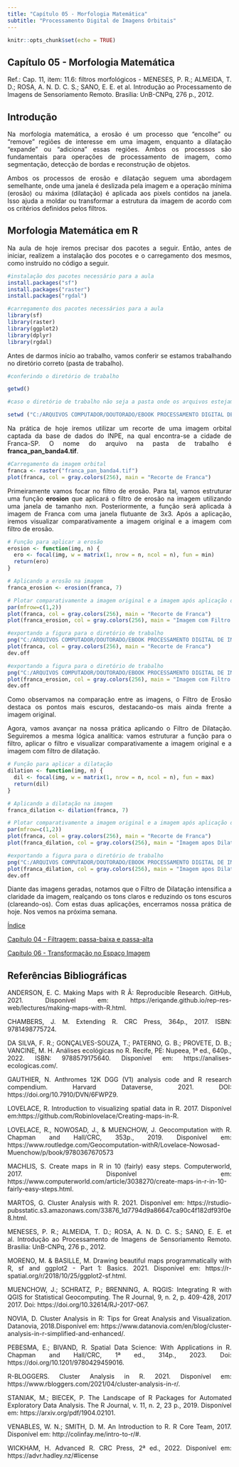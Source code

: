 ---
title: "Capítulo 05 - Morfologia Matemática"
subtitle: "Processamento Digital de Imagens Orbitais"
---

```{r setup, include=FALSE}
knitr::opts_chunk$set(echo = TRUE)
```

<div style="text-align: justify;">

# Capítulo 05 - Morfologia Matemática

Ref.: Cap. 11, item: 11.6: filtros morfológicos - MENESES, P. R.; ALMEIDA, T. D.; ROSA, A. N. D. C. S.; SANO, E. E. et al. Introdução ao Processamento de Imagens de Sensoriamento Remoto. Brasília: UnB-CNPq, 276 p., 2012.

## Introdução

Na morfologia matemática, a erosão é um processo que "encolhe" ou "remove" regiões de interesse em uma imagem, enquanto a dilatação "expande" ou "adiciona" essas regiões. Ambos os processos são fundamentais para operações de processamento de imagem, como segmentação, detecção de bordas e reconstrução de objetos.

Ambos os processos de erosão e dilatação seguem uma abordagem semelhante, onde uma janela é deslizada pela imagem e a operação mínima (erosão) ou máxima (dilatação) é aplicada aos pixels contidos na janela. Isso ajuda a moldar ou transformar a estrutura da imagem de acordo com os critérios definidos pelos filtros.

## Morfologia Matemática em R

Na aula de hoje iremos precisar dos pacotes a seguir. Então, antes de iniciar, realizem a instalação dos pocotes e o carregamento dos mesmos, como instruído no código a seguir. 

```{r eval=FALSE, include=FALSE}
#instalação dos pacotes necessário para a aula
install.packages("sf")
install.packages("raster")
install.packages("rgdal")
```

```{r include=FALSE}
#carregamento dos pacotes necessários para a aula
library(sf)
library(raster)
library(ggplot2)
library(dplyr)
library(rgdal)
```

Antes de darmos início ao trabalho, vamos conferir se estamos trabalhando no diretório correto (pasta de trabalho).   
```{r}
#conferindo o diretório de trabalho

getwd()
```

```{r eval=FALSE, include=FALSE}
#caso o diretório de trabalho não seja a pasta onde os arquivos estejam salvo, editar o código a seguir com o endereço da pasta no computador. 

setwd ("C:/ARQUIVOS COMPUTADOR/DOUTORADO/EBOOK PROCESSAMENTO DIGITAL DE IMAGENS")
```

Na prática de hoje iremos utilizar um recorte de uma imagem orbital captada da base de dados do INPE, na qual encontra-se a cidade de Franca-SP. O nome do arquivo na pasta de trabalho é **franca_pan_banda4.tif**. 

```{r}
#Carregamento da imagem orbital
franca <- raster("franca_pan_banda4.tif")
plot(franca, col = gray.colors(256), main = "Recorte de Franca")
```

Primeiramente vamos focar no filtro de erosão. Para tal, vamos estruturar uma função **erosion** que aplicará o filtro de erosão na imagem utilizando uma janela de tamanho nxn. Posteriormente, a função será aplicada à imagem de Franca com uma janela flutuante de 3x3. Após a aplicação, iremos visualizar comparativamente a imagem original e a imagem com filtro de erosão. 

```{r}
# Função para aplicar a erosão
erosion <- function(img, n) {
  ero <- focal(img, w = matrix(1, nrow = n, ncol = n), fun = min)
  return(ero)
}

# Aplicando a erosão na imagem
franca_erosion <- erosion(franca, 7)
```

```{r}
# Plotar comparativamente a imagem original e a imagem após aplicação do filtro de erosão
par(mfrow=c(1,2))
plot(franca, col = gray.colors(256), main = "Recorte de Franca")
plot(franca_erosion, col = gray.colors(256), main = "Imagem com Filtro de Erosao")
```

```{r include=FALSE}
#exportando a figura para o diretório de trabalho
png("C:/ARQUIVOS COMPUTADOR/DOUTORADO/EBOOK PROCESSAMENTO DIGITAL DE IMAGENS/franca_original.png", res = 300, width = 3600, height = 3600)
plot(franca, col = gray.colors(256), main = "Recorte de Franca")
dev.off
```

```{r include=FALSE}
#exportando a figura para o diretório de trabalho
png("C:/ARQUIVOS COMPUTADOR/DOUTORADO/EBOOK PROCESSAMENTO DIGITAL DE IMAGENS/franca_erosion.png", res = 300, width = 3600, height = 3600)
plot(franca_erosion, col = gray.colors(256), main = "Imagem com Filtro de Erosao")
dev.off
```

Como observamos na comparação entre as imagens, o Filtro de Erosão destaca os pontos mais escuros, destacando-os mais ainda frente a imagem original. 

Agora, vamos avançar na nossa prática aplicando o Filtro de Dilatação. Seguiremos a mesma lógica analítica: vamos estruturar a função para o filtro, aplicar o filtro e visualizar comparativamente a imagem original e a imagem com filtro de dilatação.

```{r}
# Função para aplicar a dilatação
dilation <- function(img, n) {
  dil <- focal(img, w = matrix(1, nrow = n, ncol = n), fun = max)
  return(dil)
}

# Aplicando a dilatação na imagem
franca_dilation <- dilation(franca, 7)
```

```{r}
# Plotar comparativamente a imagem original e a imagem após aplicação do filtro de erosão
par(mfrow=c(1,2))
plot(franca, col = gray.colors(256), main = "Recorte de Franca")
plot(franca_dilation, col = gray.colors(256), main = "Imagem apos Dilatacao")
```

```{r include=FALSE}
#exportando a figura para o diretório de trabalho
png("C:/ARQUIVOS COMPUTADOR/DOUTORADO/EBOOK PROCESSAMENTO DIGITAL DE IMAGENS/franca_dilation.png", res = 300, width = 3600, height = 3600)
plot(franca_dilation, col = gray.colors(256), main = "Imagem apos Dilatacao")
dev.off
```

Diante das imagens geradas, notamos que o Filtro de Dilatação intensifica a claridade da imagem, realçando os tons claros e reduzindo os tons escuros (clareando-os). Com estas duas aplicações, encerramos nossa prática de hoje. Nos vemos na próxima semana. 

[Índice](index.html)  

[Capítulo 04 - Filtragem: passa-baixa e passa-alta](capítulo-04---filtragem-passa-baixa-e-passa-alta.html)

[Capítulo 06 - Transformação no Espaço Imagem](capítulo-06---transformação-no-espaço-imagem.html)

## Referências Bibliográficas

ANDERSON, E. C. Making Maps with R Â: Reproducible Research. GitHub, 2021. Disponível em: https://eriqande.github.io/rep-res-web/lectures/making-maps-with-R.html.

CHAMBERS, J. M. Extending R. CRC Press, 364p., 2017. ISBN: 9781498775724.

DA SILVA, F. R.; GONÇALVES-SOUZA, T.; PATERNO, G. B.; PROVETE, D. B.; VANCINE, M. H. Análises ecológicas no R. Recife, PE: Nupeea, 1ª ed., 640p., 2022. ISBN: 9788579175640. Disponível em: https://analises-ecologicas.com/.

GAUTHIER, N. Anthromes 12K DGG (V1) analysis code and R research compendium. Harvard Dataverse, 2021. DOI: https://doi.org/10.7910/DVN/6FWPZ9.

LOVELACE, R. Introduction to visualizing spatial data in R. 2017. Disponível em:https://github.com/Robinlovelace/Creating-maps-in-R.

LOVELACE, R., NOWOSAD, J., & MUENCHOW, J. Geocomputation with R. Chapman and Hall/CRC, 353p., 2019. Disponível em: https://www.routledge.com/Geocomputation-withR/Lovelace-Nowosad-Muenchow/p/book/9780367670573

MACHLIS, S. Create maps in R in 10 (fairly) easy steps. Computerworld, 2017. Disponível em: https://www.computerworld.com/article/3038270/create-maps-in-r-in-10-fairly-easy-steps.html.

MARTOS, G. Cluster Analysis with R. 2021. Disponível em: https://rstudio-pubsstatic.s3.amazonaws.com/33876_1d7794d9a86647ca90c4f182df93f0e8.html.

MENESES, P. R.; ALMEIDA, T. D.; ROSA, A. N. D. C. S.; SANO, E. E. et al. Introdução ao Processamento de Imagens de Sensoriamento Remoto. Brasília: UnB-CNPq, 276 p., 2012.

MORENO, M. & BASILLE, M. Drawing beautiful maps programmatically with R, sf and ggplot2 - Part 1: Basics. 2021. Disponível em: https://r-spatial.org/r/2018/10/25/ggplot2-sf.html.

MUENCHOW, J.; SCHRATZ, P.; BRENNING, A. RQGIS: Integrating R with QGIS for Statistical Geocomputing. The R Journal, 9, n. 2, p. 409-428, 2017 2017. Doi: https://doi.org/10.32614/RJ-2017-067.

NOVIA, D. Cluster Analysis in R: Tips for Great Analysis and Visualization. Datanovia, 2018.Disponível em: https://www.datanovia.com/en/blog/cluster-analysis-in-r-simplified-and-enhanced/.

PEBESMA, E.; BIVAND, R. Spatial Data Science: With Applications in R. Chapman and Hall/CRC, 1ª ed., 314p., 2023. Doi: https://doi.org/10.1201/9780429459016.

R-BLOGGERS. Cluster Analysis in R. 2021. Disponível em: https://www.rbloggers.com/2021/04/cluster-analysis-in-r/.

STANIAK, M.; BIECEK, P. The Landscape of R Packages for Automated Exploratory Data Analysis. The R Journal, v. 11, n. 2, 23 p., 2019. Disponível em: https://arxiv.org/pdf/1904.02101.

VENABLES, W. N.; SMITH, D. M. An Introduction to R. R Core Team, 2017. Disponível em: http://colinfay.me/intro-to-r/#.

WICKHAM, H. Advanced R. CRC Press, 2ª ed., 2022. Disponível em: https://advr.hadley.nz/#license

</div>